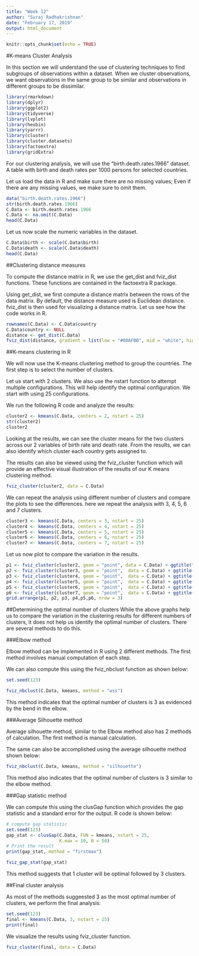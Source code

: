 ```yaml
---
title: "Week 12"
author: "Suraj Radhakrishnan"
date: "February 17, 2019"
output: html_document
---
```


```r
knitr::opts_chunk$set(echo = TRUE)
```

#K-means Cluster Analysis

In this section we will understand the use of clustering techniques to find subgroups of observations within a dataset. When we cluster observations, we want observations in the same group to be similar and observations in different groups to be dissimilar. 


```r
library(rmarkdown)
library(dplyr)
library(ggplot2)
library(tidyverse)
library(lvplot)
library(hexbin)
library(yarrr)
library(cluster)
library(cluster.datasets)
library(factoextra)
library(gridExtra)
```

For our clustering analysis, we will use the "birth.death.rates.1966" dataset. A table with birth and death rates per 1000 persons for selected countries.

Let us load the data in R and make sure there are no missing values; Even if there are any missing values, we make sure to omit them.

```r
data("birth.death.rates.1966")
str(birth.death.rates.1966)
C.Data <- birth.death.rates.1966
C.Data <- na.omit(C.Data)
head(C.Data)
```

Let us now scale the numeric variables in the dataset.

```r
C.Data$birth <- scale(C.Data$birth)
C.Data$death <- scale(C.Data$death)
head(C.Data)
```


##Clustering distance measures

To compute the distance matrix in R, we use the get_dist and fviz_dist functions. These functions are contained in the factoextra R package.

Using get_dist, we first compute a distance matrix between the rows of the data matrix. By default, the distance measure used is Euclidean distance. fviz_dist is then used for visualizing a distance matrix. Let us see how the code works in R.

```r

rownames(C.Data) <- C.Data$country
C.Data$country <- NULL
distance <- get_dist(C.Data)
fviz_dist(distance, gradient = list(low = "#00AFBB", mid = "white", high = "#FC4E07"))
```

##K-means clustering in R

We will now use the K-means clustering method to group the countries. The first step is to select the number of clusters.

Let us start with 2 clusters. We also use the nstart function to attempt multiple configurations. This will help identify the optimal configuration. We start with using 25 configurations.

We run the following R code and analyze the results:

```r
cluster2 <- kmeans(C.Data, centers = 2, nstart = 25)
str(cluster2)
cluster2
```

Looking at the results, we can see the cluster means for the two clusters across our 2 variables of birth rate and death rate. From the results, we can also identify which cluster each country gets assigned to.

The results can also be viewed using the fviz_cluster function which will provide an effective visual illustration of the results of our K means clustering method.

```r
fviz_cluster(cluster2, data = C.Data)
```


We can repeat the analysis using different number of clusters and compare the plots to see the differences. here we repeat the analysis with 3, 4, 5, 6 and 7 clusters.

```r
cluster3 <- kmeans(C.Data, centers = 3, nstart = 25)
cluster4 <- kmeans(C.Data, centers = 4, nstart = 25)
cluster5 <- kmeans(C.Data, centers = 5, nstart = 25)
cluster6 <- kmeans(C.Data, centers = 6, nstart = 25)
cluster7 <- kmeans(C.Data, centers = 7, nstart = 25)
```

Let us now plot to compare the variation in the results.
```r
p1 <- fviz_cluster(cluster2, geom = "point", data = C.Data) + ggtitle("k = 2")
p2 <- fviz_cluster(cluster3, geom = "point",  data = C.Data) + ggtitle("k = 3")
p3 <- fviz_cluster(cluster4, geom = "point",  data = C.Data) + ggtitle("k = 4")
p4 <- fviz_cluster(cluster5, geom = "point",  data = C.Data) + ggtitle("k = 5")
p5 <- fviz_cluster(cluster6, geom = "point",  data = C.Data) + ggtitle("k = 6")
p6 <- fviz_cluster(cluster7, geom = "point",  data = C.Data) + ggtitle("k = 7")
grid.arrange(p1, p2, p3, p4,p5,p6, nrow = 3)
```

##Determining the optimal number of clusters
While the above graphs help us to compare the variation in the clustering results for different numbers of clusters, it does not help us identify the optimal number of clusters. There are several methods to do this.

###Elbow method

Elbow method can be implemented in R using 2 different methods. The first method involves manual computation of each step.

We can also compute this using the fviz_nbclust function as shown below:

```r
set.seed(123)

fviz_nbclust(C.Data, kmeans, method = "wss")
```

This method indicates that the optimal number of clusters is 3 as evidenced by the bend in the elbow.

###Average Silhouette method

Average silhouette method, similar to the Elbow method also has 2 methods of calculation. The first method is manual calculation. 

The same can also be accomplished using the average silhouette method shown below:

```r
fviz_nbclust(C.Data, kmeans, method = "silhouette")
```

This method also indicates that the optimal number of clusters is 3 similar to the elbow method.

###Gap statistic method

We can compute this using the clusGap function which provides the gap statistic and a standard error for the output. R code is shown below:

```r
# compute gap statistic
set.seed(123)
gap_stat <- clusGap(C.Data, FUN = kmeans, nstart = 25,
                    K.max = 10, B = 50)
# Print the result
print(gap_stat, method = "firstmax")

fviz_gap_stat(gap_stat)
```

This method suggests that 1 cluster will be optimal followed by 3 clusters.

##Final cluster analysis

As most of the methods suggeested 3 as the most optimal number of clusters, we perform the final analysis:

```r
set.seed(123)
final <- kmeans(C.Data, 3, nstart = 25)
print(final)
```

We visualize the results using fviz_cluster function.

```r
fviz_cluster(final, data = C.Data)
```




